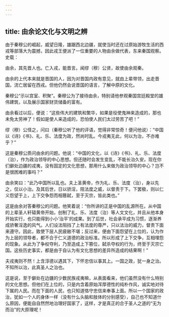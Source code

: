 ```yaml
---
---
---
```

title: 由余论文化与文明之辨
---




由于秦穆公的崛起，威望日隆，雄踞西北边疆，就使当时还在过原始游牧生活的西戎等部落大为震撼，因此戎王便派了一位重要的人物由余做代表，东来秦国观察。史载：

由余，其先晋人也。亡入戎，能晋言。闻缪（穆）公贤，故使由余观秦。

由余的上代本来就是晋国的人，因为对晋国内政有意见，就由上辈带领，出走晋国，流亡居留在西戎。但他仍然会说晋国的语言，了解中原的文化。

秦穆公“示以宫室、积聚”。秦穆公为了接待由余，特别请他参观秦国宫廷殿堂的雄伟建筑，以及展示国家财货储备的富有。

由余看过以后，便说：“这些伟大的建筑和繁华，如果是役使鬼神来造成的，那也未免太劳神了！假如是使人来造成的，恐怕使人民们太过劳苦了吧！”

缪（穆）公怪之，问曰（秦穆公听了他的评语，觉得非常惊奇！便问他说）：“中国以《诗》《书》、礼、乐、法度为政，然尚时乱。今戎夷无此，何以为治，不亦难乎？”

这是秦穆公质问由余的问题。他说：“中国的文化，以《诗》《书》、礼、乐、法度（治），作为政治领导的中心思想。但还随时会发生变乱，不能长治久安。现在你们僻处边疆的戎夷，没有固定的文化思想，那用什么来做为政治领导的中心？岂不是很困难的事吗？”

由余笑曰：“此乃中国所以乱也。夫上圣黄帝，作为礼、乐、法度（治），身以先之，仅以小治。及其后世，日以骄淫，阻法度之威，以督责于下。下罢极，则以仁义怨望于上，上下交争怨而相篡弑，至于灭宗，皆此类也。”

这是由余对答秦穆公的问题。他笑着说：“你所讲的正是中国的乱源所在。从中国的上辈圣人轩辕黄帝开始，创制了礼、乐、法度（治）等人文文化，并且从他本身开始实行，也只能得到小小‘治平’的成果。到了后世，社会承平成为习惯，逐渐养成骄奢淫逸的风气。人们设法阻挡了上有法度的尊严，只以法治的威力，督责下面来遵守。因此，致使下层人民疲敝不堪；反过来，便由下面怨望在上位的，认为作为上层的领导者，都不合于仁义道德的政治标准。所以形成了上下交争，互相埋怨的现象。从此为了争权夺利，乃至造成上下篡位，弑杀夺权的行为，终至于灭宗亡国。这些历史事实，都是由于自认为有文化思想的差异所造成的结果啊！”

夫戎夷则不然！上含淳德以遇其下，下怀忠信以事其上。一国之政，犹一身之治。不知所以治，此真圣人之治也。

这是说，至于僻处在边疆的少数民族戎夷嘛，从表面看来，他们虽然没有什么特别的文化思想。但他们在上位的，只是内含着原始浑厚德性的纯朴作风，诚实地对待下属的人民。而在下面的人民，也只知道恪守忠信来奉事上面。所以一个国家的政治，犹如一个人的身体一样（没有什么头脑和肢体的分别感受），自己也不知道什么原因，便能自自然然地治理好国家了，这样，才是真正的合于圣人之道的“无为而治”的大原理呢！